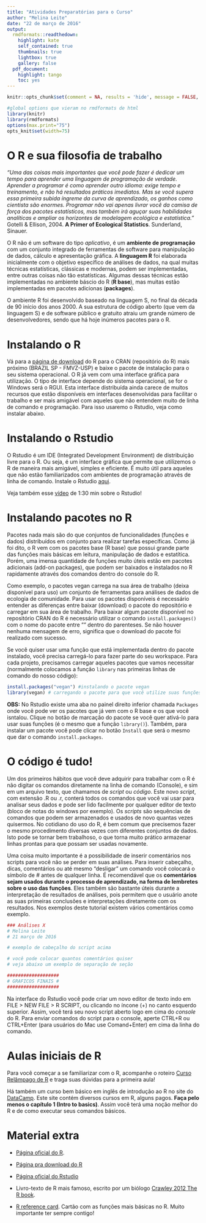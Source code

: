 ```yaml
---
title: "Atividades Preparatórias para o Curso"
author: "Melina Leite"
date: "22 de março de 2016"
output:
  rmdformats::readthedown:
    highlight: kate
    self_contained: true
    thumbnails: true
    lightbox: true
    gallery: false
  pdf_document:
    highlight: tango
    toc: yes
---
```



```r
knitr::opts_chunk$set(comment = NA, results = 'hide', message = FALSE, eval=FALSE, cache=FALSE, warning=FALSE)

#global options que vieram no rmdformats de html
library(knitr)
library(rmdformats)
options(max.print="75")
opts_knit$set(width=75)
```

# O R e sua filosofia de trabalho

<div align="center">
_“Uma das coisas mais importantes que você pode fazer é dedicar um tempo para aprender uma linguagem de programação de verdade. Aprender a programar é como aprender outro idioma: exige tempo e treinamento, e não há resultados práticos imediatos. Mas se você supera essa primeira subida íngreme da curva de aprendizado, os ganhos como cientista são enormes. Programar não vai apenas livrar você da camisa de força dos pacotes estatísticos, mas também irá aguçar suas habilidades analíticas e ampliar os horizontes de modelagem ecológica e estatística.”_  
Gotelli & Ellison, 2004. **A Primer of Ecological Statistics**. Sunderland, Sinauer.  
</div>


O R não é um software do tipo _aplicativo_, é um __ambiente de programação__ com um conjunto integrado de ferramentas de software para manipulação de dados, cálculo e apresentação gráfica. A **linguagem R** foi elaborada inicialmente com o objetivo específico de análises de dados, na qual muitas técnicas estatísticas, clássicas e modernas, podem ser implementadas, entre outras coisas não tão estatísticas. Algumas dessas técnicas estão implementadas no ambiente báscio do R (**R base**), mas muitas estão implementadas em pacotes adicionas (**packages**).  

O ambiente R foi desenvolvido baseado na linguagem S, no final da década de 90 início dos anos 2000. A sua estrutura de código aberto (que vem da linguagem S) e de software público e gratuito atraiu um grande número de desenvolvedores, sendo que há hoje inúmeros pacotes para o R.  


# Instalando o R

Vá para a [página de download](http://www.vps.fmvz.usp.br/CRAN/) do R para o CRAN (repositório do R) mais próximo (BRAZIL SP - FMVZ-USP) e baixe o pacote de instalação para o seu sistema operacional. O R já vem com uma interface gráfica para utilização. O tipo de interface depende do sistema operacional, se for o Windows será o RGUI. Esta interface distribuída ainda carece de muitos recursos que estão disponíveis em interfaces desenvolvidas para facilitar o trabalho e ser mais amigável com aqueles que não entendem muito de linha de comando e programação. Para isso usaremo o Rstudio, veja como instalar abaixo.

# Instalando o Rstudio

O Rstudio é um IDE (Integrated Development Environment) de distribuição livre para o R. Ou seja, é um interface gráfica que permite que utilizemos o R de maneira mais amigável, simples e eficiente. É muito útil para aqueles que não estão familiarizados com ambientes de programação através de linha de comando. Instale o Rstudio [aqui](https://www.rstudio.com/products/rstudio/download/).

Veja também esse [vídeo](https://vimeo.com/97166163) de 1:30 min sobre o Rstudio!
 
# Instalando pacotes no R  

Pacotes nada mais são do que conjuntos de funcionalidades (funções e dados) distribuídos em conjunto para realizar tarefas específicas. Como já foi dito, o R vem com os pacotes base (R base) que possui grande parte das funções mais básicas em leitura, manipulação de dados e estatítica. Porém, uma imensa quantidade de funções muito úteis estão em pacotes adicionais (add-on packages), que podem ser baixados e instalados no R rapidamente através dos comandos dentro do console do R.

Como exemplo, o pacotes vegan carrega na sua área de trabalho (deixa disponível para uso) um conjunto de ferramentas para análises de dados de ecologia de comunidade. Para usar os pacotes disponíveis é necessário entender as diferenças entre baixar (download) o pacote do repositório e carregar em sua área de trabalho. Para baixar algum pacote disponível no repositório CRAN do R é necessário utilizar o comando `install.packages()` com o nome do pacote entre ”” dentro do parenteses. Se não houver nenhuma mensagem de erro, significa que o download do pacote foi realizado com sucesso.

Se você quiser usar uma função que está implementada dentro do pacote instalado, você precisa carregá-lo para fazer parte do seu workspace. Para cada projeto, precisamos carregar aqueles pacotes que vamos necessitar (normalmente colocamos a função `library` nas primeiras linhas de comando do nosso código):

```r
install.packages("vegan") #instalando o pacote vegan
library(vegan) # carregando o pacote para que você utilize suas funções
```

**OBS:** No Rstudio existe uma aba no painel direito inferior chamada `Packages` onde você pode ver os pacotes que já vem com o R base e os que você isntalou. Clique no botão de marcação do pacote se você quer ativá-lo para usar suas funções (é o mesmo que a função `library()`). Também, para instalar um pacote você pode clicar no botão `Install` que será o mesmo que dar o comando `install.packages`.

# O código é tudo!

Um dos primeiros hábitos que você deve adquirir para trabalhar com o R é não digitar os comandos diretamente na linha de comando (Console), e sim em um arquivo texto, que chamamos de *script* ou *código*. Este novo _script_, com extensão .R ou .r, conterá todos os comandos que você vai usar para analisar seus dados e pode ser lido facilmente por qualquer editor de texto (bloco de notas do windows por exemplo). Os _scripts_ são sequências de comandos que podem ser armazenados e usados de novo quantas vezes quisermos. No cotidiano do uso do R, é bem comum que precisemos fazer o mesmo procedimento diversas vezes com diferentes conjuntos de dados. Isto pode se tornar bem trabalhoso, o que torna muito prático armazenar linhas prontas para que possam ser usadas novamente. 

Uma coisa muito importante é a possibilidade de inserir comentários nos scripts para você não se perder em suas análises. Para inserir cabeçalho, dicas, comentários ou até mesmo "desligar" um comando você colocará o símbolo de # antes de qualquer linha. É recomendável que os **comentários sejam usados durante o processo de aprendizado, na forma de lembretes sobre o uso das funções**. Eles também são bastante úteis durante a interpretação de resultados de análises, pois permitem que o usuário anote as suas primeiras conclusões e interpretações diretamente com os resultados. Nos exemplos deste tutorial existem vários comentários como exemplo. 

```r
### Análises X
# Melina Leite
# 21 março de 2016

# exemplo de cabeçalho do script acima 

# você pode colocar quantos comentários quiser
# veja abaixo um exemplo de separação de seção

###################
# GRAFICOS FINAIS #
###################
```

Na interface do Rstudio você pode criar um novo editor de texto indo em FILE > NEW FILE > R SCRIPT, ou clicando no íncone (+) no canto esquerdo superior. Assim, você terá seu novo script aberto logo em cima do *console* do R. Para enviar comandos do script para o console, aperte CTRL+R ou CTRL+Enter (para usuários do Mac use Comand+Enter) em cima da linha do comando.



# Aulas iniciais de R

Para você começar a se familiarizar com o R, acompanhe o roteiro [Curso Relâmpago de R](http://cmq.esalq.usp.br/wiki/doku.php?id=publico:tutoriais:r-relampago:start) e traga suas dúvidas para a primeira aula!

Há também um curso bem básico em inglês de introdução ao R no site do [DataCamp](https://www.datacamp.com/courses/free-introduction-to-r/?tap_a=5644-dce66f&tap_s=10907-287229). Este site contém diversos cursos em R, alguns pagos. **Faça pelo menos o capítulo 1 (Intro to basics)**. Assim você terá uma noção melhor do R e de como executar seus comandos básicos.


# Material extra

- [Página oficial do R](http://www.r-project.org/).

- [Página pra download do R](http://www.vps.fmvz.usp.br/CRAN/)

- [Página oficial do Rstudio](https://www.rstudio.com/)

- Livro-texto de R mais famoso, escrito por um biólogo [Crawley 2012 The R book](http://gen.lib.rus.ec/book/index.php?md5=e09db860b99f0710ec5746796c101d59).  

- [R reference card](https://cran.r-project.org/doc/contrib/Short-refcard.pdf). Cartão com as funções mais básicas no R. Muito importante ter sempre contigo!
